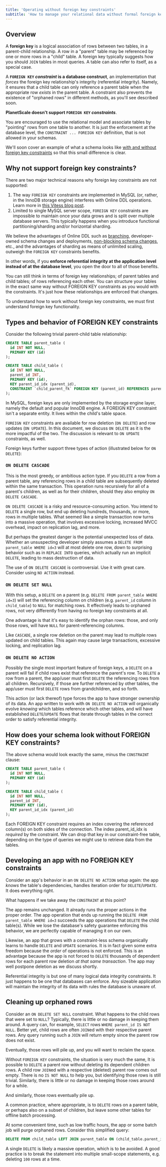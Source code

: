 ```yaml
---
title: 'Operating without foreign key constraints'
subtitle: 'How to manage your relational data without formal foreign key constraints in your schema'
---
```


## Overview

A **foreign key** is a logical association of rows between two tables, in a parent-child relationship. A row in a "parent" table may be referenced by one or more rows in a "child" table. A foreign key typically suggests how you should `JOIN` tables in most queries. A table can also refer to itself, as a special case.

A **`FOREIGN KEY` _constraint_ is a database construct**, an implementation that _forces_ the foreign key relationship's integrity (referential integrity). Namely, it ensures that a child table can only reference a parent table when the appropriate row _exists_ in the parent table. A constraint also prevents the existence of "orphaned rows" in different methods, as you'll see described soon.

**PlanetScale doesn't support `FOREIGN KEY` _constraints_**.

You are encouraged to use the relational model and associate tables by "pointing" rows from one table to another. It is just the enforcement at the database level, the `CONSTRAINT ... FOREIGN KEY` definition, that is not allowed in your schemas.

We'll soon cover an example of what a schema looks like [with and without foreign key constraints](#how-does-your-schema-look-without-foreign-key-constraints?) so that this small difference is clear.

## Why not support foreign key constraints?

There are two major technical reasons why foreign key constraints are not supported:

1. The way `FOREIGN KEY` constraints are implemented in MySQL (or, rather, in the InnoDB storage engine) interferes with Online DDL operations. Learn more in [this Vitess blog post](https://vitess.io/blog/2021-06-15-online-ddl-why-no-fk/).
2. Limited to single MySQL server scope, `FOREIGN KEY` constraints are impossible to maintain once your data grows and is split over multiple database servers. This typically happens when you introduce functional partitioning/sharding and/or horizontal sharding.

We believe the advantages of Online DDL such as [branching](/concepts/branching), developer-owned schema changes and deployments, [non-blocking schema changes](/concepts/nonblocking-schema-changes), etc., and the advantages of sharding as means of unlimited scaling, outweigh the `FOREIGN KEY` constraints benefits.

In other words, if you **enforce referential integrity at the application level instead of at the database level**, you open the door to all of those benefits.

<InfoBlock type='note'>
  You can still think in terms of foreign key relationships; of parent tables and child tables; of rows referencing each
  other. You can structure your tables in the exact same way without FOREIGN KEY constraints as you would with the
  constraints. It's just how these relationships are enforced that changes.
</InfoBlock>

To understand how to work without foreign key constraints, we must first understand foreign key functionality.

## Types and behavior of FOREIGN KEY constraints

Consider the following trivial parent-child table relationship:

```sql
CREATE TABLE parent_table (
  id INT NOT NULL,
  PRIMARY KEY (id)
);

CREATE TABLE child_table (
  id INT NOT NULL,
  parent_id INT,
  PRIMARY KEY (id),
  KEY parent_id_idx (parent_id),
  CONSTRAINT `child_parent_fk` FOREIGN KEY (parent_id) REFERENCES parent_table(id) ON DELETE NO ACTION
);
```

<InfoBlock type='tip'>
  In MySQL, foreign keys are only implemented by the storage engine layer, namely the default and popular InnoDB engine.
  A FOREIGN KEY constraint isn't a separate entity. It lives within the child's table space.
</InfoBlock>

`FOREIGN KEY` constraints are available for row deletion (`ON DELETE`) and row updates (`ON UPDATE`). In this document, we discuss `ON DELETE` as it is the more impactful of the two. The discussion is relevant to `ON UPDATE` constraints, as well.

Foreign keys further support three types of action (illustrated below for `ON DELETE`):

### `ON DELETE CASCADE`

This is the most greedy, or ambitious action type. If you `DELETE` a row from a parent table, any referencing rows in a child table are subsequently deleted within the same transaction. This operation runs recursively for all of a parent's children, as well as for their children, should they also employ `ON DELETE CASCADE`.

`ON DELETE CASCADE` is a risky and resource-consuming action. You intend to `DELETE` a single row, but end up deleting hundreds, thousands, or more, rows in multiple tables. What seemed like a simple transaction now turns into a massive operation, that involves excessive locking, increased MVCC overhead, impact on replication lag, and more.

But perhaps the greatest danger is the potential unexpected loss of data. Whether an unsuspecting developer simply assumes a `DELETE FROM parent_table WHERE id=3` will at most delete one row, down to surprising behavior such as in `REPLACE INTO` queries, which actually run an implicit `DELETE`, leading to mass destruction of data.

The use of `ON DELETE CASCADE` is controversial. Use it with great care. Consider using `NO ACTION` instead.

### `ON DELETE SET NULL`

With this setup, a `DELETE` on a parent (e.g. `DELETE FROM parent_table WHERE id=3`) will set the referencing column on children (e.g. `parent_id` column in `child_table`) to `NULL` for matching rows. It effectively leads to orphaned rows, not very differently from having no foreign key constraints at all.

One advantage is that it's easy to identify the orphan rows: those, and only those rows, will have `NULL` for parent-referencing columns.

Like `CASCADE`, a single row deletion on the parent may lead to multiple rows updated on child tables. This again may cause large transactions, excessive locking, and replication lag.

### `ON DELETE NO ACTION`

Possibly the single most important feature of foreign keys, a `DELETE` on a parent will fail if child rows exist that reference the parent's row. To `DELETE` a row from a parent, the app/user must first `DELETE` the referencing rows from all children. Recursively, if those are further referenced by other tables, the app/user must first `DELETE` rows from grandchildren, and so forth.

This action (or lack thereof) type forces the app to have stronger ownership of its data. An app written to work with `ON DELETE NO ACTION` will organically evolve _knowing_ which tables reference which other tables, and will have established `DELETE`/`UPDATE` flows that iterate through tables in the correct order to satisfy referential integrity.

## How does your schema look without FOREIGN KEY constraints?

The above schema would look exactly the same, minus the `CONSTRAINT` clause:

```sql
CREATE TABLE parent_table (
  id INT NOT NULL,
  PRIMARY KEY (id)
);

CREATE TABLE child_table (
  id INT NOT NULL,
  parent_id INT,
  PRIMARY KEY (id),
  KEY parent_id_idx (parent_id)
);
```

<InfoBlock type='tip'>
  Each FOREIGN KEY constraint requires an index covering the referenced column(s) on both sides of the connection. The
  index parent_id_idx is <i>required</i> by the constraint. We can drop that key in our constraint-free table, depending
  on the type of queries we might use to retrieve data from the tables.
</InfoBlock>

## Developing an app with no FOREIGN KEY constraints

Consider an app's behavior in an `ON DELETE NO ACTION` setup again: the app _knows_ the table's dependencies, handles iteration order for `DELETE`/`UPDATE`. It does everything right.

What happens if we take away the `CONSTRAINT` at this point?

The app remains unchanged. It already runs the proper actions in the proper order. The app operation that ends up running the `DELETE FROM parent_table WHERE id=3` succeeds the app operations that `DELETE` the child table(s). While we lose the database's safety guarantee enforcing this behavior, we are perfectly capable of managing it on our own.

Likewise, an app that grows with a constraint-less schema organically learns to handle `DELETE` and `UPDATE` scenarios. It is in fact given some extra freedom because the _order_ of operations is not enforced. This is an advantage because the app is not forced to `DELETE` thousands of dependent rows for each parent row deletion _at that same transaction_. The app may well postpone deletion as we discuss shortly.

Referential integrity is but one of many logical data integrity constraints. It just happens to be one that databases can enforce. Any sizeable application will maintain the integrity of its data with rules the database is unaware of.

## Cleaning up orphaned rows

Consider an `ON DELETE SET NULL` constraint. What happens to the child rows that were set to `NULL`? Typically, there is little or no damage in keeping them around. A query can, for example, `SELECT` rows `WHERE parent_id IS NOT NULL`. Better yet, child rows are often `JOIN`ed with their respective parent rows. Any query running such a `JOIN` will return empty since the parent row does not exist.

Eventually, those rows will pile up, and you will want to reclaim the space.

Without `FOREIGN KEY` constraints, the situation is very much the same, It is possible to `DELETE` a parent row without deleting its dependent children rows. A child row `JOIN`ed with a respective (deleted) parent row comes out empty. There is no `IS NOT NULL` to help you, but identifying those rows is still trivial. Similarly, there is little or no damage in keeping those rows around for a while.

And similarly, those rows eventually pile up.

A common practice, where appropriate, is to `DELETE` rows on a parent table, or perhaps also on a subset of children, but leave some other tables for offline batch processing.

At some convenient time, such as low traffic hours, the app or some batch job will purge orphaned rows. Consider this simplified query:

```sql
DELETE FROM child_table LEFT JOIN parent_table ON (child_table.parent_id=parent_table.id) WHERE parent_table.id IS NULL
```

A single `DELETE` is likely a massive operation, which is to be avoided. A good practice is to break the statement into multiple small-scope statements, e.g. deleting `100` rows at a time.
